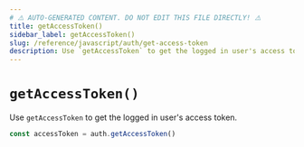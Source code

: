 ```yaml
---
# ⚠️ AUTO-GENERATED CONTENT. DO NOT EDIT THIS FILE DIRECTLY! ⚠️
title: getAccessToken()
sidebar_label: getAccessToken()
slug: /reference/javascript/auth/get-access-token
description: Use `getAccessToken` to get the logged in user's access token.
---
```


# `getAccessToken()`

Use `getAccessToken` to get the logged in user's access token.

```ts
const accessToken = auth.getAccessToken()
```
